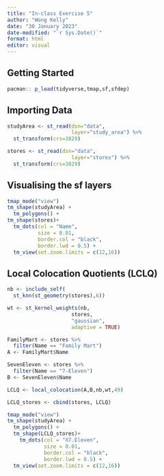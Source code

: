 ```yaml
---
title: "In-class Exercise 5"
author: "Wong Kelly"
date: "30 January 2023"
date-modified: "`r Sys.Date()`"
format: html
editor: visual
---
```


## Getting Started

```r
pacman:: p_load(tidyverse,tmap,sf,sfdep)
```

## Importing Data

```r
studyArea <- st_read(dsn="data",
                     layer="study_area") %>%
  st_transform(crs=3829)

```

```r
stores <- st_read(dsn="data",
                     layer="stores") %>%
  st_transform(crs=3829)

```

## Visualising the sf layers

```r
tmap_mode("view") 
tm_shape(studyArea) + 
  tm_polygons() +
tm_shape(stores)+ 
  tm_dots(col = "Name", 
          size = 0.01,
          border.col = "black", 
          border.lwd = 0.5) +
  tm_view(set.zoom.limits = c(12,16))
```

## Local Colocation Quotients (LCLQ)

```r
nb <- include_self(
  st_knn(st_geometry(stores),6))

wt <- st_kernel_weights(nb,
                     stores,
                     "gaussian",
                     adaptive = TRUE)
```

```r
FamilyMart <- stores %>%
  filter(Name == "Family Mart")
A <- FamilyMart$Name

SevenEleven <- stores %>%
  filter(Name == "7-Eleven")
B <- SevenEleven$Name

```

```r
LCLQ <- local_colocation(A,B,nb,wt,49)
```

```r
LCLQ_stores <- cbind(stores, LCLQ)
```

```r
tmap_mode("view")
tm_shape(studyArea) + 
  tm_polygons() + 
  tm_shape(LCLQ_stores)+
    tm_dots(col = "X7.Eleven",
            size = 0.01,
            border.col = "black",
            border.lwd = 0.5) + 
  tm_view(set.zoom.limits = c(12,16))

```
